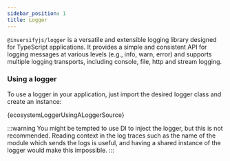 ```yaml
---
sidebar_position: 1
title: Logger
---
```


`@inversifyjs/logger` is a versatile and extensible logging library designed for TypeScript applications. It provides a simple and consistent API for logging messages at various levels (e.g., info, warn, error) and supports multiple logging transports, including console, file, http and stream logging.

### Using a logger

To use a logger in your application, just import the desired logger class and create an instance:

<CodeBlock language="ts">{ecosystemLoggerUsingALoggerSource}</CodeBlock>

:::warning
You might be tempted to use DI to inject the logger, but this is not recommended. Reading context in the log traces such as the name of the module which sends the logs is useful, and having a shared instance of the logger would make this impossible.
:::
